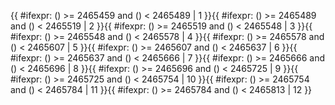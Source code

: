<includeonly>{{ #ifexpr: ({{{1}}}) >= 2465459 and ({{{1}}}) < 2465489 | 1 }}{{ #ifexpr: ({{{1}}}) >= 2465489 and ({{{1}}}) < 2465519 | 2 }}{{ #ifexpr: ({{{1}}}) >= 2465519 and ({{{1}}}) < 2465548 | 3 }}{{ #ifexpr: ({{{1}}}) >= 2465548 and ({{{1}}}) < 2465578 | 4 }}{{ #ifexpr: ({{{1}}}) >= 2465578 and ({{{1}}}) < 2465607 | 5 }}{{ #ifexpr: ({{{1}}}) >= 2465607 and ({{{1}}}) < 2465637 | 6 }}{{ #ifexpr: ({{{1}}}) >= 2465637 and ({{{1}}}) < 2465666 | 7 }}{{ #ifexpr: ({{{1}}}) >= 2465666 and ({{{1}}}) < 2465696 | 8 }}{{ #ifexpr: ({{{1}}}) >= 2465696 and ({{{1}}}) < 2465725 | 9 }}{{ #ifexpr: ({{{1}}}) >= 2465725 and ({{{1}}}) < 2465754 | 10 }}{{ #ifexpr: ({{{1}}}) >= 2465754 and ({{{1}}}) < 2465784 | 11 }}{{ #ifexpr: ({{{1}}}) >= 2465784 and ({{{1}}}) < 2465813 | 12 }}</includeonly><noinclude>{{Chinese calendar/doc}}

[[Category:農曆模板|{{PAGENAME}}]]

</noinclude>